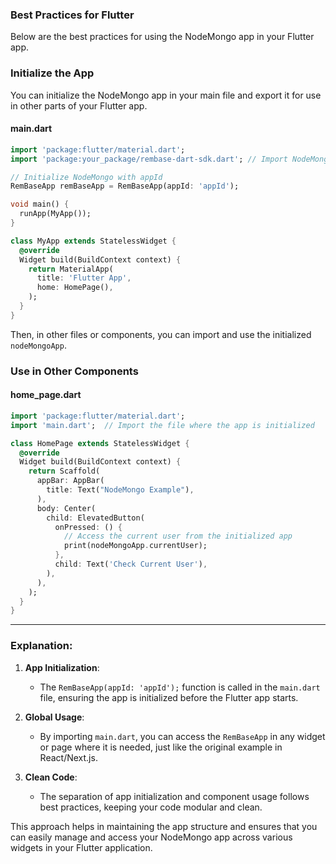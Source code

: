 
### **Best Practices for Flutter**

Below are the best practices for using the NodeMongo app in your Flutter app.

### **Initialize the App**

You can initialize the NodeMongo app in your main file and export it for use in other parts of your Flutter app.

#### **main.dart**
```dart
import 'package:flutter/material.dart';
import 'package:your_package/rembase-dart-sdk.dart'; // Import NodeMongo package

// Initialize NodeMongo with appId
RemBaseApp remBaseApp = RemBaseApp(appId: 'appId');

void main() {
  runApp(MyApp());
}

class MyApp extends StatelessWidget {
  @override
  Widget build(BuildContext context) {
    return MaterialApp(
      title: 'Flutter App',
      home: HomePage(),
    );
  }
}
```

Then, in other files or components, you can import and use the initialized `nodeMongoApp`.

### **Use in Other Components**

#### **home_page.dart**
```dart
import 'package:flutter/material.dart';
import 'main.dart';  // Import the file where the app is initialized

class HomePage extends StatelessWidget {
  @override
  Widget build(BuildContext context) {
    return Scaffold(
      appBar: AppBar(
        title: Text("NodeMongo Example"),
      ),
      body: Center(
        child: ElevatedButton(
          onPressed: () {
            // Access the current user from the initialized app
            print(nodeMongoApp.currentUser);
          },
          child: Text('Check Current User'),
        ),
      ),
    );
  }
}
```

---

### **Explanation**:
1. **App Initialization**:  
   - The `RemBaseApp(appId: 'appId');` function is called in the `main.dart` file, ensuring the app is initialized before the Flutter app starts.
   
2. **Global Usage**:  
   - By importing `main.dart`, you can access the `RemBaseApp` in any widget or page where it is needed, just like the original example in React/Next.js.

3. **Clean Code**:  
   - The separation of app initialization and component usage follows best practices, keeping your code modular and clean.

This approach helps in maintaining the app structure and ensures that you can easily manage and access your NodeMongo app across various widgets in your Flutter application. 
